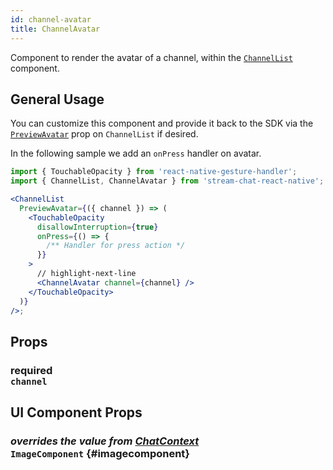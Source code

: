 ```yaml
---
id: channel-avatar
title: ChannelAvatar
---
```



Component to render the avatar of a channel, within the [`ChannelList`](../core-components/channel-list.mdx) component.

## General Usage

You can customize this component and provide it back to the SDK via the [`PreviewAvatar`](../core-components/channel-list.mdx#previewavatar) prop on `ChannelList` if desired.

In the following sample we add an `onPress` handler on avatar.

```jsx
import { TouchableOpacity } from 'react-native-gesture-handler';
import { ChannelList, ChannelAvatar } from 'stream-chat-react-native';

<ChannelList
  PreviewAvatar={({ channel }) => (
    <TouchableOpacity
      disallowInterruption={true}
      onPress={() => {
        /** Handler for press action */
      }}
    >
      // highlight-next-line
      <ChannelAvatar channel={channel} />
    </TouchableOpacity>
  )}
/>;
```

## Props

### <div class="label description required">required</div> `channel`

<Channel />

## UI Component Props

### <div class="label description">_overrides the value from [ChatContext](../../contexts/chat-context#imagecomponent)_</div> `ImageComponent` \{#imagecomponent}

<ImageComponent />
